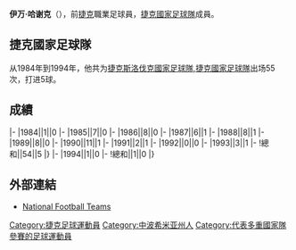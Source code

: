 {{Unreferenced|time=2017-09-16T13:46:31+00:00}}
{{Infobox football biography
|name=伊万·哈谢克
|image=IvanHasek.jpg
|fullname=Ivan Hašek
|birth_date={{Birth date and age|1963|9|6}}
|cityofbirth=[[Městec_Králové|Městec Králové]]
|countryofbirth=[[捷克斯洛伐克|捷克斯洛伐克]]
|height=
|position=[[中场|中场]]
|currentclub=
|years1=1981-1990
|clubs1=[[布拉格斯巴達足球俱樂部|布拉格斯巴達]]
|caps1=
|goals1=
|years2=1990-1994
|clubs2=[[斯特拉斯堡競賽會|史特拉斯堡]]
|caps2=
|goals2=
|years3=1994-1995
|clubs3=[[廣島三箭|廣島三箭]]
|caps3=
|goals3=
|years4=1996
|clubs4=[[JEF聯市原·千葉|JEF聯市原]]
|caps4=
|goals4=
|years5=1997-1998
|clubs5=[[布拉格斯巴達足球俱樂部|布拉格斯巴達]]
|caps5=
|goals5=
|nationalyears=1984-1993<br/>1994
|nationalteam=[[捷克斯洛伐克國家足球隊|捷克斯洛伐克]]<br/>[[捷克國家足球隊|捷克]]
|nationalcaps(goals)=54 (5)<br/>1 (0)
}}
'''伊万·哈谢克'''（{{Bd|1963年|9月6日||}}），前[[捷克|捷克]]職業足球員，[[捷克國家足球隊|捷克國家足球隊]]成員。

==捷克國家足球隊==
从1984年到1994年，他共为[[捷克斯洛伐克國家足球隊|捷克斯洛伐克國家足球隊]],[[捷克國家足球隊|捷克國家足球隊]]出场55次，打进5球。

==成績==
{{Football player national team statistics|捷克斯洛伐克}}
|-
|1984||1||0
|-
|1985||7||0
|-
|1986||8||0
|-
|1987||6||1
|-
|1988||8||1
|-
|1989||8||0
|-
|1990||11||1
|-
|1991||2||1
|-
|1992||0||0
|-
|1993||3||1
|-
!總和||54||5
|}
{{Football player national team statistics|CZE}}
|-
|1994||1||0
|-
!總和||1||0
|}

==外部連結==
{{Reflist}}
*[http://www.national-football-teams.com/v2/player.php?id=20876 National Football Teams] {{Wayback|url=http://www.national-football-teams.com/v2/player.php?id=20876 |date=20121015194418 }}

{{Soccer-player-stub}}

{{DEFAULTSORT:Hašek, Ivan}}
[[Category:捷克足球運動員|Category:捷克足球運動員]]
[[Category:中波希米亚州人|Category:中波希米亚州人]]
[[Category:代表多重國家隊參賽的足球運動員|Category:代表多重國家隊參賽的足球運動員]]